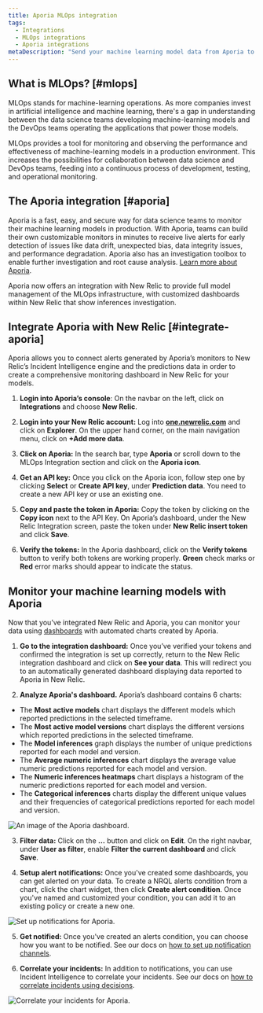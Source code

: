 ```yaml
---
title: Aporia MLOps integration
tags:
  - Integrations
  - MLOps integrations  
  - Aporia integrations
metaDescription: "Send your machine learning model data from Aporia to New Relic to understand your model's performance."
---
```


## What is MLOps? [#mlops]

MLOps stands for machine-learning operations. As more companies invest in artificial intelligence and machine learning, there's a gap in understanding between the data science teams developing machine-learning models and the DevOps teams operating the applications that power those models.

MLOps provides a tool for monitoring and observing the performance and effectiveness of machine-learning models in a production environment. This increases the possibilities for collaboration between data science and DevOps teams, feeding into a continuous process of development, testing, and operational monitoring.

## The Aporia integration [#aporia]

Aporia is a fast, easy, and secure way for data science teams to monitor their machine learning models in production. With Aporia, teams can build their own customizable monitors in minutes to receive live alerts for early detection of issues like data drift, unexpected bias, data integrity issues, and performance degradation. Aporia also has an investigation toolbox to enable further investigation and root cause analysis. [Learn more about Aporia](https://www.aporia.com). 

Aporia now offers an integration with New Relic to provide full model management of the MLOps infrastructure, with customized dashboards within New Relic that show inferences investigation.

## Integrate Aporia with New Relic [#integrate-aporia] 

Aporia allows you to connect alerts generated by Aporia’s monitors to New Relic’s Incident Intelligence engine and the predictions data in order to create a comprehensive monitoring dashboard in New Relic for your models.

1. **Login into Aporia’s console**: On the navbar on the left, click on **Integrations** and choose **New Relic**.

2. **Login into your New Relic account:** Log into **[one.newrelic.com](https://one.newrelic.com)** and click on **Explorer**. On the upper hand corner, on the main navigation menu, click on **+Add more data**.     
    
3. **Click on Aporia:** In the search bar, type **Aporia** or scroll down to the MLOps Integration section and click on the **Aporia icon**.  
      
4. **Get an API key:** Once you click on the Aporia icon, follow step one by clicking **Select** or **Create API key**, under **Prediction data**. You need to create a new API key or use an existing one. 
 
5. **Copy and paste the token in Aporia:** Copy the token by clicking on the **Copy icon** next to the API Key. On Aporia’s dashboard, under the New Relic Integration screen, paste the token under **New Relic insert token** and click **Save**.

6. **Verify the tokens:** In the Aporia dashboard, click on the **Verify tokens** button to verify both tokens are working properly. **Green** check marks or **Red** error marks should appear to indicate the status. 
            
## Monitor your machine learning models with Aporia

Now that you’ve integrated New Relic and Aporia, you can monitor your data using [dashboards](/docs/query-your-data/explore-query-data/dashboards/introduction-dashboards/) with automated charts created by Aporia. 
    
1. **Go to the integration dashboard:** Once you’ve verified your tokens and confirmed the integration is set up correctly, return to the New Relic integration dashboard and click on **See your data**. This will redirect you to an automatically generated dashboard displaying data reported to Aporia in New Relic. 

2. **Analyze Aporia's dashboard.** Aporia’s dashboard contains 6 charts: 
* The **Most active models** chart displays the different models which reported predictions in the selected timeframe.
* The **Most active model versions** chart displays the different versions which reported predictions in the selected timeframe. 
* The **Model inferences** graph displays the number of unique predictions reported for each model and version. 
* The **Average numeric inferences** chart displays the average value numeric predictions reported for each model and version. 
* The **Numeric inferences heatmaps** chart displays a histogram of the numeric predictions reported for each model and version. 
* The **Categorical inferences** charts display the different unique values and their frequencies of categorical predictions reported for each model and version. 

![An image of the Aporia dashboard.](./images/aporia1.png "An image of the Aporia dashboard")
    
3. **Filter data:** Click on the **…** button and click on **Edit**. On the right navbar, under **User as filter**, enable **Filter the current dashboard** and click **Save**.
        
4. **Setup alert notifications:** Once you've created some dashboards, you can get alerted on your data. To create a NRQL alerts condition from a chart, click the chart widget, then click **Create alert condition**. Once you've named and customized your condition, you can add it to an existing policy or create a new one.

![Set up notifications for Aporia.](./images/aporia2.png "Set up notifications for Aporia")

5. **Get notified:** Once you've created an alerts condition, you can choose how you want to be notified. See our docs on [how to set up notification channels](/docs/alerts-applied-intelligence/new-relic-alerts/alert-notifications/notification-channels-control-where-send-alerts/).
        
6. **Correlate your incidents:** In addition to notifications, you can use Incident Intelligence to correlate your incidents. See our docs on [how to correlate incidents using decisions](/docs/alerts-applied-intelligence/applied-intelligence/incident-intelligence/change-applied-intelligence-correlation-logic-decisions/).

![Correlate your incidents for Aporia.](./images/aporia3.png "Correlate your incidents for Aporia")
